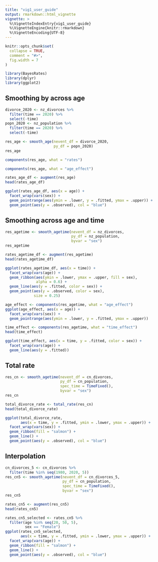 ```yaml
---
title: "vig1_user_guide"
output: rmarkdown::html_vignette
vignette: >
  %\VignetteIndexEntry{vig1_user_guide}
  %\VignetteEngine{knitr::rmarkdown}
  %\VignetteEncoding{UTF-8}
---
```


```r
knitr::opts_chunk$set(
  collapse = TRUE,
  comment = "#>",
  fig.width = 7
)
```

```r
library(BayesRates)
library(dplyr)
library(ggplot2)
```

## Smoothing by across age

```r
divorce_2020 <- nz_divorces %>%
  filter(time == 2020) %>%
  select(-time)
popn_2020 <- nz_population %>%
  filter(time == 2020) %>%
  select(-time)

res_age <- smooth_age(nevent_df = divorce_2020,
                      py_df = popn_2020)
res_age
```

```r
components(res_age, what = "rates")
```

```r
components(res_age, what = "age_effect")
```


```r
rates_age_df <- augment(res_age)
head(rates_age_df)
```

```r
ggplot(rates_age_df, aes(x = age)) +
  facet_wrap(vars(sex)) +
  geom_pointrange(aes(ymin = .lower, y = .fitted, ymax = .upper)) +
  geom_point(aes(y = .observed), col = "blue")
```

## Smoothing across age and time


```r
res_agetime <- smooth_agetime(nevent_df = nz_divorces,
                              py_df = nz_population,
                              byvar = "sex")
res_agetime
```


```r
rates_agetime_df <- augment(res_agetime)
head(rates_agetime_df)
```

```r
ggplot(rates_agetime_df, aes(x = time)) +
  facet_wrap(vars(age)) +
  geom_ribbon(aes(ymin = .lower, ymax = .upper, fill = sex),
              alpha = 0.6) +
  geom_line(aes(y = .fitted, color = sex)) +
  geom_point(aes(y = .observed, color = sex),
             size = 0.25)
```


```r
age_effect <- components(res_agetime, what = "age_effect")
ggplot(age_effect, aes(x = age)) +
  facet_wrap(vars(sex)) +
  geom_pointrange(aes(ymin = .lower, y = .fitted, ymax = .upper))
```

```r
time_effect <- components(res_agetime, what = "time_effect") 
head(time_effect)
```

```r
ggplot(time_effect, aes(x = time, y = .fitted, color = sex)) +
  facet_wrap(vars(age)) +
  geom_line(aes(y = .fitted))
```

## Total rate

```r
res_cn <- smooth_agetime(nevent_df = cn_divorces,
                         py_df = cn_population,
                         spec_time = TimeFixed(),
                         byvar = "sex")
res_cn
```

```r
total_divorce_rate <- total_rate(res_cn)  
head(total_divorce_rate)
```

```r
ggplot(total_divorce_rate, 
       aes(x = time, y = .fitted, ymin = .lower, ymax = .upper)) +
  facet_wrap(vars(sex)) +
  geom_ribbon(fill = "salmon") +
  geom_line() +
  geom_point(aes(y = .observed), col = "blue")
```



## Interpolation


```r
cn_divorces_5 <- cn_divorces %>%
  filter(time %in% seq(1980, 2020, 5))
res_cn5 <- smooth_agetime(nevent_df = cn_divorces_5,
                          py_df = cn_population,
                          spec_time = TimeFixed(),
                          byvar = "sex")
res_cn5
```

```r
rates_cn5 <- augment(res_cn5)
head(rates_cn5)
```


```r
rates_cn5_selected <- rates_cn5 %>%
  filter(age %in% seq(20, 50, 5),
         sex == "Female")
ggplot(rates_cn5_selected, 
       aes(x = time, y = .fitted, ymin = .lower, ymax = .upper)) +
  facet_wrap(vars(age)) +
  geom_ribbon(fill = "salmon") +
  geom_line() +
  geom_point(aes(y = .observed), col = "blue")
```
